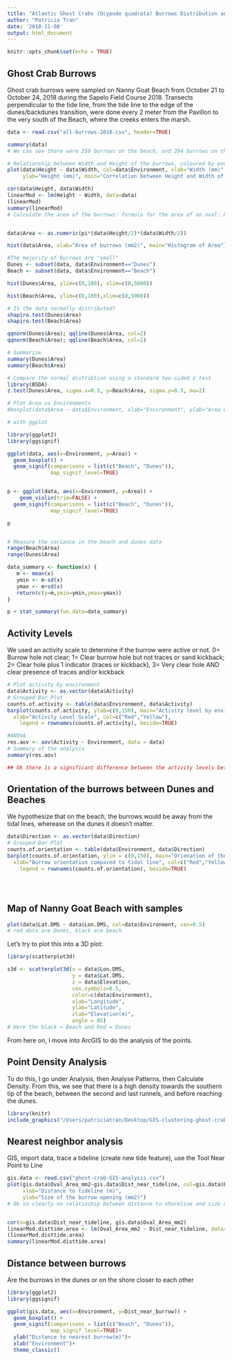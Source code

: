 ```yaml
---
title: "Atlantic Ghost Crabs (Ocypode quadrata) Burrows Distribution and Activity along the South Portion of Nanny Goat Beach, Sapelo Island, Georgia, USA."
author: "Patricia Tran"
date: '2018-11-08'
output: html_document
---
```


```r
knitr::opts_chunk$set(echo = TRUE)
```

## Ghost Crab Burrows

Ghost crab burrows were sampled on Nanny Goat Beach from October 21 to October 24, 2018 during the Sapelo Field Course 2018. Transects perpendicular to the tide line, from the tide line to the edge of the dunes/backdunes transition, were done every 2 meter from the Pavillon to the very south of the Beach, where the creeks enters the marsh.


```r
data <- read.csv("all-burrows-2018.csv", header=TRUE)

summary(data)
# We can see there were 259 burrows on the beach, and 264 burrows on the sand.

# Relationship between Width and Height of the burrows, coloured by environment
plot(data$Height ~ data$Width, col=data$Environment, xlab="Width (mm)", 
     ylab="Height (mm)", main="Correlation between Height and Width of Burrows")

cor(data$Height, data$Width)
linearMod <- lm(Height ~ Width, data=data)
(linearMod)
summary(linearMod)
# Calculate the area of the burrows: formula for the area of an oval: PI x (height/2) x (width/2)


data$Area <- as.numeric(pi*(data$Height/2)*(data$Width/2))

hist(data$Area, xlab="Area of burrows (mm2)", main="Histogram of Area")

#The majority of burrows are "small" 
Dunes <- subset(data, data$Environment=="Dunes")
Beach <- subset(data, data$Environment=="Beach")

hist(Dunes$Area, ylim=c(0,100), xlim=c(0,5000))

hist(Beach$Area, ylim=c(0,100),xlim=c(0,5000))

# Is the data normally distributed?
shapiro.test(Dunes$Area)
shapiro.test(Beach$Area)

qqnorm(Dunes$Area); qqline(Dunes$Area, col=2)
qqnorm(Beach$Area); qqline(Beach$Area, col=2)

# Summarize
summary(Dunes$Area)
summary(Beach$Area)

# Compare the normal distribtion using a standard two-sided z test
library(BSDA)
z.test(Dunes$Area, sigma.x=0.5, y=Beach$Area, sigma.y=0.5, mu=2)

# Plot Area vs Environments
#boxplot(data$Area ~ data$Environment, xlab="Environment", ylab="Area of each burrow (mm2)", main="Area of burrows by environment type")

# with ggplot

library(ggplot2)
library(ggsignif)

ggplot(data, aes(x=Environment, y=Area)) + 
  geom_boxplot() +
  geom_signif(comparisons = list(c("Beach", "Dunes")), 
              map_signif_level=TRUE)


p <- ggplot(data, aes(x=Environment, y=Area)) + 
    geom_violin(trim=FALSE) +
  geom_signif(comparisons = list(c("Beach", "Dunes")), 
              map_signif_level=TRUE)

p


# Measure the variance in the beach and dunes data
range(Beach$Area)
range(Dunes$Area)

data_summary <- function(x) {
   m <- mean(x)
   ymin <- m-sd(x)
   ymax <- m+sd(x)
   return(c(y=m,ymin=ymin,ymax=ymax))
}

p + stat_summary(fun.data=data_summary)

```

## Activity Levels
We used an activity scale to determine if the burrow were active or not. 0= Burrow hole not clear; 1= Clear burrow hole but not traces or sand kickback; 2= Clear hole plus 1 indicator (traces or kickback), 3= Very clear hole AND clear presence of traces and/or kickback

```r
# Plot activity by environment
data$Activity <- as.vector(data$Activity)
# Grouped Bar Plot
counts.of.activity <- table(data$Environment, data$Activity)
barplot(counts.of.activity, ylab=c(0,150), main="Activity level by environment type",
  xlab="Activity Level Scale", col=c("Red","Yellow"),
 	legend = rownames(counts.of.activity), beside=TRUE)

#ANOVA
res.aov <- aov(Activity ~ Environment, data = data)
# Summary of the analysis
summary(res.aov)

## Ok there is a significant difference between the activity levels between the beach and dunes, but how can I test if there is a significant different *within* each activity level scale, between the two environments?

```

## Orientation of the burrows between Dunes and Beaches
We hypothesize that on the beach, the burrows would be away from the tidal lines, wherease on the dunes it doesn't matter.

```r
data$Direction <- as.vector(data$Direction)
# Grouped Bar Plot
counts.of.orientation <- table(data$Environment, data$Direction)
barplot(counts.of.orientation, ylim = c(0,150), main="Orienation of the burrows by environment type",
  xlab="Burrow orientation compared to tidal line", col=c("Red","Yellow"),
 	legend = rownames(counts.of.orientation), beside=TRUE)





```

## Map of Nanny Goat Beach with samples
```r

plot(data$Lat.DMS ~ data$Lon.DMS, col=data$Environment, cex=0.5)
# red dots are Dunes, black are beach

```

Let's try to plot this into a 3D plot:
```r
library(scatterplot3d)

s3d <- scatterplot3d(x = data$Lon.DMS, 
                     y = data$Lat.DMS, 
                     z = data$Elevation,
                     cex.symbols=0.5,
                     color=c(data$Environment),
                     xlab="Longitude",
                     ylab="Latitude",
                     zlab="Elevation(m)",
                     angle = 85)
# Here the black = Beach and Red = Dunes
```



From here on, I move into ArcGIS to do the analysis of the points.

## Point Density Analysis

To do this, I go under Analysis, then Analyse Patterns, then Calculate Density. From this, we see that there is a high density towards the southern tip of the beach, between the second and last runnels, and before reaching the dunes. 
```r
library(knitr)
include_graphics("/Users/patriciatran/Desktop/GIS-clustering-ghost-crabs.png")
```

## Nearest neighbor analysis
GIS, import data, trace a tideline (create new tide feature), use the Tool Near Point to Line
```r
gis.data <- read.csv("ghost-crab-GIS-analysis.csv")
plot(gis.data$Oval_Area_mm2~gis.data$Dist_near_tideline, col=gis.data$Environment,
     xlab="Distance to tideline (m)",
     ylab="Size of the burrow opening (mm2)")
# Ok so clearly no relatioship between distance to shoreline and size of the burrows


cor(x=gis.data$Dist_near_tideline, gis.data$Oval_Area_mm2)
linearMod.disttide.area <- lm(Oval_Area_mm2 ~ Dist_near_tideline, data=gis.data)
(linearMod.disttide.area)
summary(linearMod.disttide.area)


```

## Distance between burrows
Are the burrows in the dunes or on the shore closer to each other
```r
library(ggplot2)
library(ggsignif)

ggplot(gis.data, aes(x=Environment, y=Dist_near_burrow)) + 
  geom_boxplot() +
  geom_signif(comparisons = list(c("Beach", "Dunes")), 
              map_signif_level=TRUE)+
  ylab("Distance to nearest burrow(m)")+
  xlab("Environment")+
  theme_classic()


```

